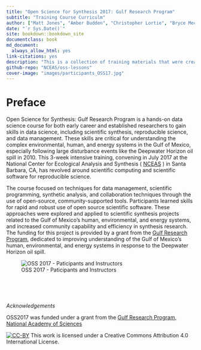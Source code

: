 ```yaml
--- 
title: "Open Science for Synthesis 2017: Gulf Research Program"
subtitle: "Training Course Curriculm"
author: ["Matt Jones", "Amber Budden", "Christopher Lortie", "Bryce Mecum", "Julien Brun", "Leah Wasser", "Tracy Teal"]
date: "`r Sys.Date()`"
site: bookdown::bookdown_site
documentclass: book
md_document:
  always_allow_html: yes
link-citations: yes
description: "This is a collection of training materials that were created and used for the Open Science for Synthesis 2017: Gulf Research Program summer training institute, hosted at the National Center for Ecological Analysis and Synthesis on July 2017"
github-repo: "NCEAS/oss-lessons"
cover-image: "images/participants_OSS17.jpg"
---
```


# Preface

Open Science for Synthesis: Gulf Research Program is a hands-on data science course for both early career and established researchers to gain skills in data science, including scientific synthesis, reproducible science, and data management. These skills are critical for understanding the complex environmental, human, and energy systems in the Gulf of Mexico, especially following large disturbance events like the Deepwater Horizon oil spill in 2010. This 3-week intensive training, convening in July 2017 at the National Center for Ecological Analysis and Synthesis ( [NCEAS](https://www.nceas.ucsb.edu) ) in Santa Barbara, CA, has revolved around scientific computing and scientific software for reproducible science.
 
The course focused on techniques for data management, scientific programming, synthetic analysis, and collaboration techniques through the use of open-source, community-supported tools. Participants learned skills for rapid and robust use of open source scientific software. These approaches were explored and applied to scientific synthesis projects related to the Gulf of Mexico’s human, environmental, and energy systems, and increased community capability and efficiency in synthesis research. The funding for this project is provided by a grant from the [Gulf Research Program](http://www.nationalacademies.org/gulf/about/), dedicated to improving understanding of the Gulf of Mexico’s human, environmental, and energy systems in response to the Deepwater Horizon oil spill.

![OSS 2017 - Paticipants and Instructors](images/participants_OSS17.jpg)

<br>
<br>
<br>

*Acknowledgements*

OSS2017 was funded under a grant from the [Gulf Research Program, National Academy of Sciences](http://www.nationalacademies.org/gulf/index.html)

[![CC-BY](images/ccby.png)](http://creativecommons.org/licenses/by/4.0/) This work is licensed under a Creative Commons Attribution 4.0 International License.
